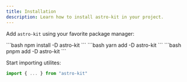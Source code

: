 ```yaml
---
title: Installation
description: Learn how to install astro-kit in your project.
---
```



Add `astro-kit` using your favorite package manager:

<Tabs>
    <TabItem label="npm">
    ```bash
    npm install -D astro-kit
    ```
    </TabItem>
    <TabItem label="yarn">
    ```bash
    yarn add -D astro-kit
    ```
    </TabItem>
    <TabItem label="pnpm">
    ```bash
    pnpm add -D astro-kit
    ```
    </TabItem>
</Tabs>

Start importing utilites:

```ts
import { ... } from "astro-kit"
```
